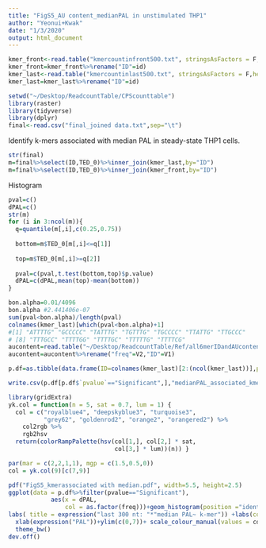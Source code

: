 ```yaml
---
title: "FigS5_AU content_medianPAL in unstimulated THP1"
author: "Yeonui+Kwak"
date: "1/3/2020"
output: html_document
---
```


```R
kmer_front<-read.table("kmercountinfront500.txt", stringsAsFactors = F,header = T)
kmer_front=kmer_front%>%rename("ID"=id)
kmer_last<-read.table("kmercountinlast500.txt", stringsAsFactors = F,header = T)
kmer_last=kmer_last%>%rename("ID"=id)
```


```R
setwd("~/Desktop/ReadcountTable/CPScounttable")
library(raster)
library(tidyverse)
library(dplyr) 
final<-read.csv("final_joined data.txt",sep="\t")
```

Identify k-mers associated with median PAL in steady-state THP1 cells.
```R
str(final)
m=final%>%select(ID,TED_0)%>%inner_join(kmer_last,by="ID")
m=final%>%select(ID,TED_0)%>%inner_join(kmer_front,by="ID")
```

Histogram

```R
pval=c()
dPAL=c()
str(m)
for (i in 3:ncol(m)){
  q=quantile(m[,i],c(0.25,0.75))
  
  bottom=m$TED_0[m[,i]<=q[1]]
  
  top=m$TED_0[m[,i]>=q[2]]  
  
  pval=c(pval,t.test(bottom,top)$p.value)
  dPAL=c(dPAL,mean(top)-mean(bottom))
}

bon.alpha=0.01/4096
bon.alpha #2.441406e-07
sum(pval<bon.alpha)/length(pval)
colnames(kmer_last)[which(pval<bon.alpha)+1]
#[1] "ATTTTG" "GCCCCC" "TATTTG" "TGTTTG" "TGCCCC" "TTATTG" "TTGCCC"
# [8] "TTTGCC" "TTTTGG" "TTTTGC" "TTTTTG" "TTTTCG"
aucontent=read.table("~/Desktop/ReadcountTable/Ref/all6merIDandAUcontent.txt",header=F,stringsAsFactors = F)
aucontent=aucontent%>%rename("freq"=V2,"ID"=V1)

p.df=as.tibble(data.frame(ID=colnames(kmer_last)[2:(ncol(kmer_last))],p=pval,dPAL=dPAL))%>%inner_join(aucontent,by="ID")%>%mutate("pvalue"=ifelse(p<bon.alpha,"Significant","NS"))#%>%group_by(freq,pvalue)%>%mutate(count=n())

write.csv(p.df[p.df$`pvalue`=="Significant",],"medianPAL_associated_kmers_last500nt.csv")
```

```R
library(gridExtra)
yk.col = function(n = 5, sat = 0.7, lum = 1) {
  col = c("royalblue4", "deepskyblue3", "turquoise3",
          "grey62", "goldenrod2", "orange2", "orangered2") %>%
    col2rgb %>%
    rgb2hsv
  return(colorRampPalette(hsv(col[1,], col[2,] * sat,
                              col[3,] * lum))(n)) }

par(mar = c(2,2,1,1), mgp = c(1.5,0.5,0))
col = yk.col(9)[c(7,9)]

pdf("FigS5_kmerassociated with median.pdf", width=5.5, height=2.5)
ggplot(data = p.df%>%filter(pvalue=="Significant"),
            aes(x = dPAL,
                col = as.factor(freq)))+geom_histogram(position ="identity",bins=50,alpha=0) +#facet_wrap(diff~.,scales="free",ncol=3)+
labs( title = expression("last 300 nt: "*"median PAL~ k-mer")) +labs(color = "AU frequency in k-mer")+
  xlab(expression("PAL"))+ylim(c(0,7))+ scale_colour_manual(values = col) +geom_hline(yintercept =0,col="grey")+
  theme_bw()
dev.off()


```




